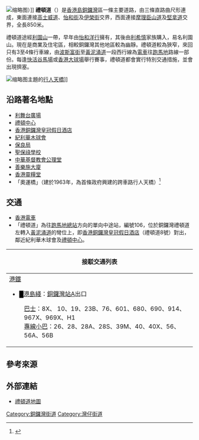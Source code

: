 {{stack begin}}
{{Infobox Hong Kong Road
|   中文街道名稱    =  禮頓道
|   英文街道名稱    =  Leighton Road
|   圖片        =  [[File:Leighton_Road_near_Irving_Street.jpg|290px]]
|   圖片說明    =  禮頓道東端近伊榮街
|   路段總長度  =  850m
|   車速限制    =  50
|   行車線數量  =  四線雙程
|   所在地區    =  [[灣仔區|灣仔區]][[銅鑼灣|銅鑼灣]]
|   起點        =  [[高士威道|高士威道]]／[[怡和街|怡和街]]／[[伊榮街|伊榮街]]
|   終點        =  [[摩理臣山道|摩理臣山道]]／[[堅拿道|堅拿道]]
|   通車日期    =
}}
[[File:Leighton_Road_2018.jpg|缩略图]]）]]
{{stack end}}
'''禮頓道'''（{{lang-en|Leighton Road}}）是[[香港島|香港島]][[銅鑼灣|銅鑼灣]]區一條主要道路，由三條直路曲尺形連成，東面連接[[高士威道|高士威道]]、[[怡和街|怡和街]]及[[伊榮街|伊榮街]]交界，西面連接[[摩理臣山道|摩理臣山道]]及[[堅拿道|堅拿道]]交界，全長850米。

禮頓道途經[[利園山|利園山]]一帶，早年由[[怡和洋行|怡和洋行]]擁有，其後由[[利希慎|利希慎]]家族購入，易名利園山。現在是商業及住宅區，相較銅鑼灣其他地區較為幽靜。禮頓道較為狹窄，來回只有3至4條行車線，由[[波斯富街|波斯富街]]至[[黃泥涌道|黃泥涌道]]一段西行線為[[香港電車|電車]]往[[跑馬地|跑馬地]]路線一部份。每逢[[快活谷馬場|快活谷馬場]]或[[香港大球場|香港大球場]]舉行賽事，禮頓道都會實行特別交通措施，並會出現擠塞。

{{TOC limit|3}}

[[File:HK_CWB_bridge_4_Olympic_Games.jpg|缩略图]]主題的[[行人天橋|行人天橋]]]]
==沿路著名地點==
*[[利舞台廣場|利舞台廣場]]
*[[禮頓中心|禮頓中心]]
*[[香港銅鑼灣皇冠假日酒店|香港銅鑼灣皇冠假日酒店]]
*[[紀利華木球會|紀利華木球會]]
*[[保良局|保良局]]
*[[聖保祿學校_(香港)|聖保祿學校]]
*[[中華基督教會公理堂|中華基督教會公理堂]]
*[[善樂施大廈|善樂施大廈]]
*[[香港靈糧堂|香港靈糧堂]]
*「奧運橋」（建於1963年，為首條政府興建的跨車路行人天橋）<ref>{{Cite web|title=鏗鏘集：走在天橋上|url=https://www.youtube.com/watch?v=we0HWNtPYfs|access-date=2021-01-03|date=2021-12-26|format=YouTube 影片|publisher=香港電台}}</ref>

==交通==
* [[香港電車|香港電車]]
* 「禮頓道」為往[[跑馬地總站|跑馬地總站]]方向的單向中途站，編號106，位於銅鑼灣禮頓道左轉入[[黃泥涌道|黃泥涌道]]的彎位上，即[[香港銅鑼灣皇冠假日酒店|香港銅鑼灣皇冠假日酒店]]（禮頓道8號）對出，鄰近紀利華木球會及[[禮頓中心|禮頓中心]]。

{| class="mw-collapsible mw-collapsed wikitable" style="background:white; margin: 0 auto; width: auto;" 
! 接駁交通列表
|-
|
;[[港鐵|港鐵]]
*<font color="{{港島綫色彩}}">█</font>[[港島綫|港島綫]]：[[銅鑼灣站|銅鑼灣站]]A出口
:[[香港巴士|巴士]]：8X、 10、19、23B、76、601、680、690、914、967X、969X、H1
:[[香港小巴|專線小巴]]：26、28、28A、28S、39M、40、40X、56、56A、56B
|}

==參考來源==
{{reflist}}

==外部連結==
{{stack begin}}
{{commonscat|Leighton Road}}
{{stack end}}
* [http://www.centamap.com/gc/centamaplocation.aspx?x=837334&y=815568&sx=837334.88486&sy=815568.14972&z=2 禮頓道地圖]

[[Category:銅鑼灣街道|Category:銅鑼灣街道]]
[[Category:灣仔街道|Category:灣仔街道]]